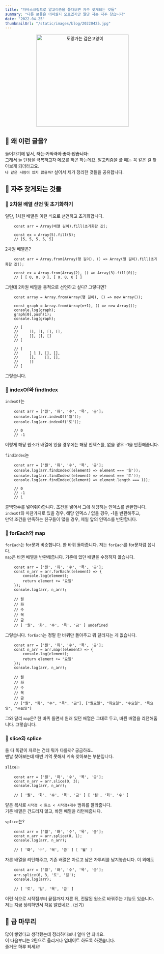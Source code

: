 ```yaml
---
title: "자바스크립트로 알고리즘을 풀다보면 자주 찾게되는 것들"
summary: "다른 분들은 어떠실지 모르겠지만 일단 저는 자주 찾습니다"
date: "2022.04.25"
thumbnailUrl: "/static/images/blog/20220425.jpg"
---
```


<div align="center">
	<img src="/static/images/blog/20220425.jpg" width="300px" alt="도망가는 검은고양이" />
</div>

## 🤔 왜 이런 글을?

들어가기에 앞서, ~~저는 기억력이 좋지 않습니다.~~  
그래서 늘 단점을 극복하고자 메모를 하곤 하는데요. 알고리즘을 풀 때는 꼭 같은 걸 찾아보게 되더라고요.  
`나 같은 사람이 있지 않을까?` 싶어서 제가 정리한 것들을 공유합니다.

## 👀 자주 찾게되는 것들

### 🌟 2차원 배열 선언 및 초기화하기

일단, 1차원 배열은 이런 식으로 선언하고 초기화합니다.

```
    const arr = Array(배열 길이).fill(초기화할 값);

    const ex = Array(5).fill(5);
    // [5, 5, 5, 5, 5]
```

2차원 배열은?

```
    const arr = Array.from(Array(행 길이), () => Array(열 길이).fill(초기화할 값));

    const ex = Array.from(Array(2), () => Array(3).fill(0));
    // [ [ 0, 0, 0 ], [ 0, 0, 0 ] ]
```

그런데 2차원 배열을 동적으로 선언하고 싶다? 그렇다면?

```
    const array = Array.from(Array(행 길이), () => new Array());

    const graph = Array.from(Array(n+1), () => new Array());
    console.log(graph);
    graph[0].push(1);
    console.log(graph);

    // [
    //     [], [], [], [],
    //     [], [], []
    // ]

    // [
    //     [ 1 ], [], [],
    //     [],    [], [],
    //     []
    // ]
```

그렇습니다.

### 🌟 indexOf와 findIndex

`indexOf`는

```
    const arr = ['월', '화', '수', '목', '금'];
    console.log(arr.indexOf('월'));
    console.log(arr.indexOf('토'));

    // 0
    // -1
```

이렇게 해당 원소가 배열에 있을 경우에는 해당 인덱스를, 없을 경우 -1을 반환해줍니다.

`findIndex`는

```
    const arr = ['월', '화', '수', '목', '금'];
    console.log(arr.findIndex((element) => element === '월'));
    console.log(arr.findIndex((element) => element === '토'));
    console.log(arr.findIndex((element) => element.length === 1));

    // 0
    // -1
    // 1
```

콜백함수를 넣어줘야합니다. 조건을 넣어서 그에 해당하는 인덱스를 반환합니다.  
`indexOf`와 마찬가지로 있을 경우, 해당 인덱스 / 없을 경우, -1을 반환해주고,  
만약 조건을 만족하는 친구들이 많을 경우, 제일 앞의 인덱스를 반환합니다.

### 🌟 forEach와 map

`forEach`는 for문과 비슷합니다. 한 바퀴 돌아줍니다. 저는 `forEach`를 for문처럼 씁니다.  
`map`은 바뀐 배열을 반환해줍니다. 기존에 있던 배열을 수정하지 않습니다.

```
    const arr = ['월', '화', '수', '목', '금'];
    const n_arr = arr.forEach((element) => {
        console.log(element);
        return element += "요일"
    });
    console.log(arr, n_arr);

    // 월
    // 화
    // 수
    // 목
    // 금
    // [ '월', '화', '수', '목', '금' ] undefined
```

그렇습니다. `forEach`는 정말 한 바퀴만 돌아주고 뭐 달라지는 게 없습니다.

```
    const arr = ['월', '화', '수', '목', '금'];
    const n_arr = arr.map((element) => {
        console.log(element);
        return element += "요일"
    });
    console.log(arr, n_arr);

    // 월
    // 화
    // 수
    // 목
    // 금
    // ["월", "화", "수", "목", "금"], ["월요일", "화요일", "수요일", "목요일", "금요일"]

```

그와 달리 `map`은? 한 바퀴 돌면서 원래 있던 배열은 그대로 두고, 바뀐 배열을 리턴해줍니다.
그렇습니다.

### 🌟 slice와 splice

둘 다 똑같이 자르는 건데 뭐가 다를까? 궁금하죠..  
맨날 찾아보는데 매번 기억 못해서 계속 찾아보는 부분입니다.

`slice`는

```
    const arr = ['월', '화', '수', '목', '금'];
    const n_arr = arr.slice(0, 3);
    console.log(arr, n_arr);

    // [ '월', '화', '수', '목', '금' ] [ '월', '화', '수' ]
```

얕은 복사로 `시작점 < 원소 < 시작점+개수` 범위를 잘라줍니다.  
기존 배열은 건드리지 않고, 바뀐 배열을 리턴해줍니다.

`splice`는?

```
    const arr = ['월', '화', '수', '목', '금'];
    const n_arr = arr.splice(0, 1);
    console.log(arr, n_arr);

    // [ '화', '수', '목', '금' ] [ '월' ]
```

자른 배열을 리턴해주고, 기존 배열은 자르고 남은 자투리를 남겨놓습니다.
이 외에도

```
    const arr = ['월', '화', '수', '목', '금'];
    arr.splice(0, 3, '토', '일');
    console.log(arr);

    // [ '토', '일', '목', '금' ]
```

이런 식으로 시작점부터 끝점까지 자른 뒤, 전달된 원소로 바꿔주는 기능도 있습니다.  
저는 지금 정리하면서 처음 알았네요.. (신기)

## 🚀 급 마무리

많이 쌓였다고 생각했는데 정리하다보니 얼마 안 되네요.  
이 다음부터는 2탄으로 올리거나 업데이트 하도록 하겠습니다.  
즐거운 하루 되세요!
